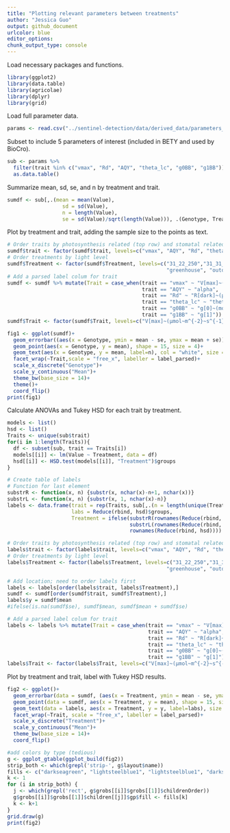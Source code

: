 ```yaml
---
title: "Plotting relevant parameters between treatments"
author: "Jessica Guo"
output: github_document
urlcolor: blue
editor_options: 
chunk_output_type: console
---
```


Load necessary packages and functions. 
```r
library(ggplot2)
library(data.table)
library(agricolae)
library(dplyr)
library(grid)
```

Load full parameter data. 
```r
params <- read.csv("../sentinel-detection/data/derived_data/parameters_data.csv")
```

Subset to include 5 parameters of interest (included in BETY and used by BioCro). 
```r
sub <- params %>% 
  filter(trait %in% c("vmax", "Rd", "AQY", "theta_lc", "g0BB", "g1BB")) %>% 
  as.data.table()
```

Summarize mean, sd, se, and n by treatment and trait. 
```r
sumdf <- sub[,.(mean = mean(Value), 
                  sd = sd(Value), 
                  n = length(Value),
                  se = sd(Value)/sqrt(length(Value))), .(Genotype, Treatment, trait)]
```

Plot by treatment and trait, adding the sample size to the points as text. 
```r
# Order traits by photosynthesis related (top row) and stomatal related (bottom row)
sumdf$trait <- factor(sumdf$trait, levels=c("vmax", "AQY", "Rd", "theta_lc", "g0BB", "g1BB"))
# Order treatments by light level
sumdf$Treatment <- factor(sumdf$Treatment, levels=c("31_22_250","31_31_250", "31_22_450",
                                                    "greenhouse", "outdoor_JollyG", "outdoor_5cm"))
# Add a parsed label colum for trait
sumdf <- sumdf %>% mutate(Trait = case_when(trait == "vmax" ~ "V[max]~(µmol~m^{-2}~s^{-1})",
                                            trait == "AQY" ~ "alpha", 
                                            trait == "Rd" ~ "R[dark]~(µmol~m^{-2}~s^{-1})", 
                                            trait == "theta_lc" ~ "theta", 
                                            trait == "g0BB" ~ "g[0]~(mol~m^{-2}~s^{-1})", 
                                            trait == "g1BB" ~ "g[1]"))
sumdf$Trait <- factor(sumdf$Trait, levels=c("V[max]~(µmol~m^{-2}~s^{-1})", "alpha", "R[dark]~(µmol~m^{-2}~s^{-1})", "theta", "g[0]~(mol~m^{-2}~s^{-1})", "g[1]"))

fig1 <- ggplot(sumdf)+
  geom_errorbar((aes(x = Genotype, ymin = mean - se, ymax = mean + se)), width = 0)+
  geom_point(aes(x = Genotype, y = mean), shape = 15, size = 4)+
  geom_text(aes(x = Genotype, y = mean, label=n), col = "white", size = 3.5, vjust = 0.5, fontface = "bold")+
  facet_wrap(~Trait,scale = "free_x", labeller = label_parsed)+
  scale_x_discrete("Genotype")+
  scale_y_continuous("Mean")+
  theme_bw(base_size = 14)+
  theme()+
  coord_flip()
print(fig1)
```

Calculate ANOVAs and Tukey HSD for each trait by treatment. 
```r
models <- list()
hsd <- list()
Traits <- unique(sub$trait)
for(i in 1:length(Traits)){
  df <- subset(sub, trait == Traits[i])
  models[[i]] <- lm(Value ~ Treatment, data = df)
  hsd[[i]] <- HSD.test(models[[i]], "Treatment")$groups
}

# Create table of labels
# Function for last element
substrR <- function(x, n) {substr(x, nchar(x)-n+1, nchar(x))}
substrL <- function(x, n) {substr(x, 1, nchar(x)-n)}
labels <- data.frame(trait = rep(Traits, sub[,.(n = length(unique(Treatment))), by = trait]$n),
                     labs = Reduce(rbind, hsd)$groups,
                     Treatment = ifelse(substrR(rownames(Reduce(rbind, hsd)), 1) %in% 1:5,
                                        substrL(rownames(Reduce(rbind, hsd)), 1),
                                        rownames(Reduce(rbind, hsd))))

# Order traits by photosynthesis related (top row) and stomatal related (bottom row)
labels$trait <- factor(labels$trait, levels=c("vmax", "AQY", "Rd", "theta_lc", "g0BB", "g1BB"))
# Order treatments by light level
labels$Treatment <- factor(labels$Treatment, levels=c("31_22_250","31_31_250", "31_22_450",
                                                    "greenhouse", "outdoor_JollyG", "outdoor_5cm"))

# Add location; need to order labels first
labels <- labels[order(labels$trait, labels$Treatment),]
sumdf <- sumdf[order(sumdf$trait, sumdf$Treatment),]
labels$y = sumdf$mean
#ifelse(is.na(sumdf$se), sumdf$mean, sumdf$mean + sumdf$se)

# Add a parsed label colum for trait
labels <- labels %>% mutate(Trait = case_when(trait == "vmax" ~ "V[max]~(µmol~m^{-2}~s^{-1})",
                                              trait == "AQY" ~ "alpha",
                                              trait == "Rd" ~ "R[dark]~(µmol~m^{-2}~s^{-1})",
                                              trait == "theta_lc" ~ "theta",
                                              trait == "g0BB" ~ "g[0]~(mol~m^{-2}~s^{-1})",
                                              trait == "g1BB" ~ "g[1]"))
labels$Trait <- factor(labels$Trait, levels=c("V[max]~(µmol~m^{-2}~s^{-1})", "alpha", "R[dark]~(µmol~m^{-2}~s^{-1})", "theta", "g[0]~(mol~m^{-2}~s^{-1})", "g[1]"))
```

Plot by treatment and trait, label with Tukey HSD results. 
```r
fig2 <- ggplot()+
  geom_errorbar(data = sumdf, (aes(x = Treatment, ymin = mean - se, ymax = mean + se)), width = 0)+
  geom_point(data = sumdf, aes(x = Treatment, y = mean), shape = 15, size = 3)+
  geom_text(data = labels, aes(x = Treatment, y = y, label=labs), size = 3.5, vjust = 1.4, hjust = 0.5)+
  facet_wrap(~Trait, scale = "free_x", labeller = label_parsed)+
  scale_x_discrete("Treatment")+
  scale_y_continuous("Mean")+
  theme_bw(base_size = 14)+
  coord_flip()

#add colors by type (tedious)
g <- ggplot_gtable(ggplot_build(fig2))
strip_both <- which(grepl('strip-', g$layout$name))
fills <- c("darkseagreen", "lightsteelblue1", "lightsteelblue1", "darkseagreen", "darkseagreen", "darkseagreen")
k <- 1
for (i in strip_both) {
  j <- which(grepl('rect', g$grobs[[i]]$grobs[[1]]$childrenOrder))
  g$grobs[[i]]$grobs[[1]]$children[[j]]$gp$fill <- fills[k]
  k <- k+1
}
grid.draw(g)
print(fig2)
```